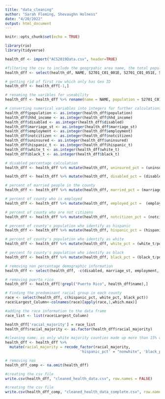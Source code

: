 ```yaml
---
title: "data_cleaning"
author: "Sarah Fleming, Shevaughn Holness"
date: "4/20/2022"
output: html_document
---
```


```r
knitr::opts_chunk$set(echo = TRUE)
```

```r
library(rio)
library(tidyverse)
```

```r
health_df <- import("ACS2019Data.csv", header=TRUE)
```

```r
#filtering the csv to include the geogrpahic area name, the total population, median household income, total uninsured population, marriage status, employment, non citizens, hispanic population, white population, and black population
health_dff <- select(health_df, NAME, S2701_C01_001E, S2701_C01_051E, S2701_C01_035E, S2701_C01_026E, S2701_C01_035E, S2701_C01_026E, S2701_C01_042E, S2701_C01_034E, S2701_C04_001E, S2701_C01_023E, S2701_C01_024E, S2701_C01_017E)

# getting rid of first row which only has Geo ID
health_dff <- health_dff[-1,]

# renaming the varibles for useability
health_dff <- health_dff %>% rename(name = NAME, population = S2701_C01_001E,hhd_income =  S2701_C01_051E, disabled = S2701_C01_035E, marriage_st = S2701_C01_026E, employment = S2701_C01_042E, notcitizen = S2701_C01_034E, uninsured =  S2701_C04_001E, hispanic_t = S2701_C01_023E, white_t = S2701_C01_024E , black_t = S2701_C01_017E)

# converting numerical variables into integers for further calculations
health_dff$population <- as.integer(health_dff$population)
health_dff$hhd_income <- as.integer(health_dff$hhd_income)
health_dff$disabled <- as.integer(health_dff$disabled)
health_dff$marriage_st <- as.integer(health_dff$marriage_st)
health_dff$employment <- as.integer(health_dff$employment)
health_dff$notcitizen <- as.integer(health_dff$notcitizen)
health_dff$uninsured <- as.integer(health_dff$uninsured)
health_dff$hispanic_t <- as.integer(health_dff$hispanic_t)
health_dff$white_t <- as.integer(health_dff$white_t)
health_dff$black_t <- as.integer(health_dff$black_t)

# disabled percentage calculation
health_dff <- health_dff %>% mutate(health_dff, uninsured_pct = (uninsured/population)*100)

health_dff <- health_dff %>% mutate(health_dff, disabled_pct = (disabled/population)*100)

# percent of married people in the county
health_dff <- health_dff %>% mutate(health_dff, married_pct = (marriage_st/population)*100)

# percent of county who is employed
health_dff <- health_dff %>% mutate(health_dff, employed_pct =  (employment/population)*100)

# percent of county who are not citizens
health_dff <- health_dff %>% mutate(health_dff, notcitizen_pct = (notcitizen/population)*100)

# percent of county's population who identify as hispanic
health_dff <- health_dff %>% mutate(health_dff, hispanic_pct = (hispanic_t/population)*100)

# percent of county's population who identify as white
health_dff <- health_dff %>% mutate(health_dff, white_pct = (white_t/population)*100)

# percent fo county's population who identify as black
health_dff <- health_dff %>% mutate(health_dff, black_pct = (black_t/population)*100)

# removing non percentage demographic information
health_dff <- select(health_dff, -c(disabled, marriage_st, employment, notcitizen, hispanic_t, white_t, black_t, uninsured))

# removing puerto rico 
health_dff <- health_dff[!grepl("Puerto Rico", health_dff$name),]
```

```r
# Finding the predominant racial group in each county
race <- select(health_dff, c(hispanic_pct, white_pct, black_pct)) 
race$Largest_Column<-colnames(race)[apply(race,1,which.max)]

#adding the race information to the data frame
race_list <- list(race$Largest_Column)

health_dff['racial_majority'] = race_list
health_dff$racial_majority <- as.factor(health_dff$racial_majority)
```

```r
#cleaning name; as only white majority counties made up more than 15% of the data, the factors are white and non-white
health_dff <- health_dff %>% 
  mutate(racial_majority = recode_factor(racial_majority, 
                                  'hispanic_pct' = "nonwhite", 'black_pct' = "nonwhite", 'white_pct' = "white"))
```

```r
# removing nas
health_dff_comp <- na.omit(health_dff) 
```

```r
#creating the csv file
write.csv(health_dff, "cleaned_health_data.csv", row.names = FALSE)
```

```r
#creating the csv file
write.csv(health_dff_comp, "cleaned_health_data_complete.csv", row.names = FALSE)
```


